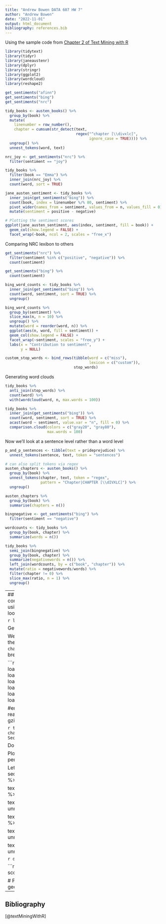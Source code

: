 ```yaml
---
title: "Andrew Bowen DATA 607 HW 7"
author: "Andrew Bowen"
date: "2022-11-01"
output: html_document
bibliography: references.bib
---
```


Using the sample code from [Chapter 2 of Text Mining with R](https://www.tidytextmining.com/sentiment.html)
```r
library(tidytext)
library(tidyr)
library(janeaustenr)
library(dplyr)
library(stringr)
library(ggplot2)
library(wordcloud)
library(reshape2)
```

```r
get_sentiments("afinn")
get_sentiments("bing")
get_sentiments("nrc")
```


```r
tidy_books <- austen_books() %>%
  group_by(book) %>%
  mutate(
    linenumber = row_number(),
    chapter = cumsum(str_detect(text, 
                                regex("^chapter [\\divxlc]", 
                                      ignore_case = TRUE)))) %>%
  ungroup() %>%
  unnest_tokens(word, text)

```

```r
nrc_joy <- get_sentiments("nrc") %>% 
  filter(sentiment == "joy")

tidy_books %>%
  filter(book == "Emma") %>%
  inner_join(nrc_joy) %>%
  count(word, sort = TRUE)
```

```r
jane_austen_sentiment <- tidy_books %>%
  inner_join(get_sentiments("bing")) %>%
  count(book, index = linenumber %/% 80, sentiment) %>%
  pivot_wider(names_from = sentiment, values_from = n, values_fill = 0) %>% 
  mutate(sentiment = positive - negative)

# Plotting the sentiment scores
ggplot(jane_austen_sentiment, aes(index, sentiment, fill = book)) +
  geom_col(show.legend = FALSE) +
  facet_wrap(~book, ncol = 2, scales = "free_x")
```
Comparing NRC lexibon to others
```r
get_sentiments("nrc") %>% 
  filter(sentiment %in% c("positive", "negative")) %>% 
  count(sentiment)

get_sentiments("bing") %>% 
  count(sentiment)

bing_word_counts <- tidy_books %>%
  inner_join(get_sentiments("bing")) %>%
  count(word, sentiment, sort = TRUE) %>%
  ungroup()

bing_word_counts %>%
  group_by(sentiment) %>%
  slice_max(n, n = 10) %>% 
  ungroup() %>%
  mutate(word = reorder(word, n)) %>%
  ggplot(aes(n, word, fill = sentiment)) +
  geom_col(show.legend = FALSE) +
  facet_wrap(~sentiment, scales = "free_y") +
  labs(x = "Contribution to sentiment",
       y = NULL)
```


```r
custom_stop_words <- bind_rows(tibble(word = c("miss"),  
                                      lexicon = c("custom")), 
                               stop_words)
```

Generating word clouds
```r
tidy_books %>%
  anti_join(stop_words) %>%
  count(word) %>%
  with(wordcloud(word, n, max.words = 100))

tidy_books %>%
  inner_join(get_sentiments("bing")) %>%
  count(word, sentiment, sort = TRUE) %>%
  acast(word ~ sentiment, value.var = "n", fill = 0) %>%
  comparison.cloud(colors = c("gray20", "gray80"),
                   max.words = 100)
```
Now we'll look at a sentence level rather than a word level
```r
p_and_p_sentences <- tibble(text = prideprejudice) %>% 
  unnest_tokens(sentence, text, token = "sentences")

# can also split tokens via regex
austen_chapters <- austen_books() %>%
  group_by(book) %>%
  unnest_tokens(chapter, text, token = "regex", 
                pattern = "Chapter|CHAPTER [\\dIVXLC]") %>%
  ungroup()

austen_chapters %>% 
  group_by(book) %>% 
  summarise(chapters = n())
```

```r
bingnegative <- get_sentiments("bing") %>% 
  filter(sentiment == "negative")

wordcounts <- tidy_books %>%
  group_by(book, chapter) %>%
  summarize(words = n())

tidy_books %>%
  semi_join(bingnegative) %>%
  group_by(book, chapter) %>%
  summarize(negativewords = n()) %>%
  left_join(wordcounts, by = c("book", "chapter")) %>%
  mutate(ratio = negativewords/words) %>%
  filter(chapter != 0) %>%
  slice_max(ratio, n = 1) %>% 
  ungroup()

```

---
## Part 1
Using a different corpus and sentiment lexicon, as well as corpus. For my corpus/dataset, I chose the [Harry Potter novels](https://uc-r.github.io/sentiment_analysis), included in the `harrypotter` library. I'll also be using the [Jockers lexicon](https://rdrr.io/cran/lexicon/man/hash_sentiment_jockers_rinker.html) included in the `lexicon` package, which includes polarity scores as lookup values for 11,710 words.

```r
library(harrypotter)
library(sentimentr)
library(lexicon)
```

Getting Jockers lexicon into a dataframe and renaming columns for readability
```r
j_lexicon <- as.data.frame(lexicon::hash_sentiment_jockers)
j_lexicon <- j_lexicon %>%
          rename("word" = "x", "score" = "y")
```

We'll be using the text of *Harry Potter and the Chamber of Secrets* in our example. We pulled the corpus from [this .rda file](https://github.com/bradleyboehmke/harrypotter/blob/master/data/chamber_of_secrets.rda) included in the `harrypotter` package. Each element in our `chamber_of_secrets` character vector is a chapter of the book. We'll use `unnest_tokens` to break out each word into it's own row of a dataframe.




```r
philosophers_stone <- load("../data/philosophers_stone.rda")
#chamber_of_secrets <- load(file="../data/chamber_of_secrets.rda")
#prisoner_of_azkaban <- load(file="../data/prisoner_of_azkaban.rda")
#goblet_of_fire <- load(file="../data/goblet_of_fire.rda")
#order_of_the_phoenix <- load(file="../data/order_of_the_phoenix.rda")
#half_blood_prince <- load(file="../data/half_blood_prince.rda")
#deathly_hallows <- load(file="../data/deathly_hallows.rda")

#env <- readRDS("https://github.com/andrewbowen19/cunyDATA607/blob/main/src/envHW7.RData", gzip="rb")
```

```r
text_cs <- tibble(chapter = seq_along(chamber_of_secrets),
                  text = chamber_of_secrets) %>%
                  unnest_tokens(word, text) %>%
                  mutate(book = "Chamber of Secrets")
```

Doing an inner join to get our lexicon scores matched up with the words in the text
```r
cs_scores <- text_cs %>%
  inner_join(j_lexicon) %>%
  count(word, score,  sort = TRUE) %>%
  ungroup()
```

Plotting our results as done above in the Jane Austen example code - these sentiment scores per word are a bit busy. 
```r
cs_scores %>% 
      mutate(index = row_number()) %>%
      ggplot( aes(index, score)) +
        geom_col(show.legend = FALSE) 
```

Let's re-build a lexicon with [all 7 Harry Potter Books](https://github.com/bradleyboehmke/harrypotter/tree/master/data)
```r
text_ps <- tibble(chapter = seq_along(philosophers_stone),
                  text = philosophers_stone) %>%
                  unnest_tokens(word, text) %>%
                  mutate(book = "Philosopher's Stone")

text_pa <- tibble(chapter = seq_along(prisoner_of_azkaban),
                  text = prisoner_of_azkaban) %>%
                  unnest_tokens(word, text) %>%
                  mutate(book = "Prisoner of Azkaban")

text_gf <- tibble(chapter = seq_along(goblet_of_fire),
                  text = goblet_of_fire) %>%
                  unnest_tokens(word, text) %>%
                  mutate(book = "Goblet of Fire")

text_op <- tibble(chapter = seq_along(order_of_the_phoenix),
                  text = order_of_the_phoenix) %>%
                  unnest_tokens(word, text) %>%
                  mutate(book = "Order of the Phoenix")

text_hb <- tibble(chapter = seq_along(half_blood_prince),
                  text = half_blood_prince) %>%
                  unnest_tokens(word, text) %>%
                  mutate(book = "Half-Blood Prince")


text_dh <- tibble(chapter = seq_along(deathly_hallows),
                  text = deathly_hallows) %>%
                  unnest_tokens(word, text) %>%
                  mutate(book = "Deathly Hallows")
```


```r
df <- rbind(text_ps, text_cs, text_pa, text_gf, text_op, text_hb, text_dh)
```


```r
df_sentiment <- df %>%
  left_join(j_lexicon) %>%
  count(book, index = c(1:nrow(df)), score)

# Plotting the sentiment scores
ggplot(df_sentiment, aes(index, score, fill = book)) +
  geom_col(show.legend = FALSE) +
  facet_wrap(~book, ncol = 2, scales = "free_x")
```

---
## Bibliography
[@textMiningWithR]
